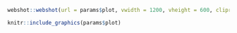 ```r
webshot::webshot(url = params$plot, vwidth = 1200, vheight = 600, cliprect = "viewport")
```

```r
knitr::include_graphics(params$plot)
```


